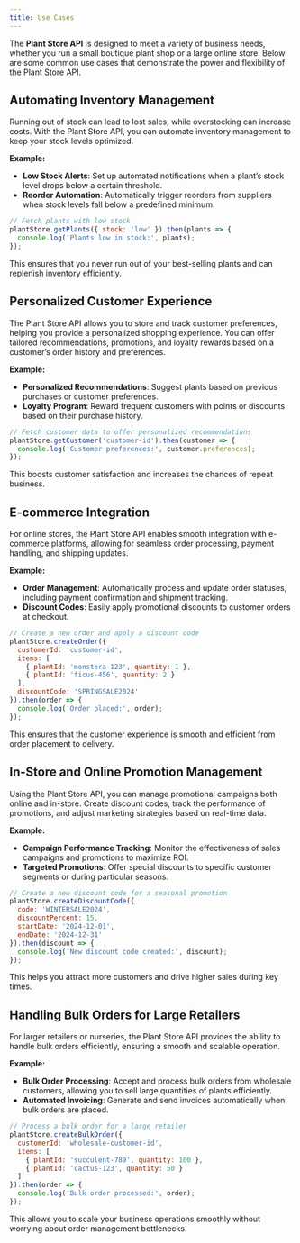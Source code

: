 ```yaml
---
title: Use Cases
---
```


The **Plant Store API** is designed to meet a variety of business needs, whether you run a small boutique plant shop or a large online store. Below are some common use cases that demonstrate the power and flexibility of the Plant Store API.

## Automating Inventory Management

Running out of stock can lead to lost sales, while overstocking can increase costs. With the Plant Store API, you can automate inventory management to keep your stock levels optimized.

**Example:**
- **Low Stock Alerts**: Set up automated notifications when a plant’s stock level drops below a certain threshold.
- **Reorder Automation**: Automatically trigger reorders from suppliers when stock levels fall below a predefined minimum.

```js
// Fetch plants with low stock
plantStore.getPlants({ stock: 'low' }).then(plants => {
  console.log('Plants low in stock:', plants);
});
```

This ensures that you never run out of your best-selling plants and can replenish inventory efficiently.

## Personalized Customer Experience

The Plant Store API allows you to store and track customer preferences, helping you provide a personalized shopping experience. You can offer tailored recommendations, promotions, and loyalty rewards based on a customer’s order history and preferences.

**Example:**
- **Personalized Recommendations**: Suggest plants based on previous purchases or customer preferences.
- **Loyalty Program**: Reward frequent customers with points or discounts based on their purchase history.

```js
// Fetch customer data to offer personalized recommendations
plantStore.getCustomer('customer-id').then(customer => {
  console.log('Customer preferences:', customer.preferences);
});
```

This boosts customer satisfaction and increases the chances of repeat business.

## E-commerce Integration

For online stores, the Plant Store API enables smooth integration with e-commerce platforms, allowing for seamless order processing, payment handling, and shipping updates.

**Example:**
- **Order Management**: Automatically process and update order statuses, including payment confirmation and shipment tracking.
- **Discount Codes**: Easily apply promotional discounts to customer orders at checkout.

```js
// Create a new order and apply a discount code
plantStore.createOrder({
  customerId: 'customer-id',
  items: [
    { plantId: 'monstera-123', quantity: 1 },
    { plantId: 'ficus-456', quantity: 2 }
  ],
  discountCode: 'SPRINGSALE2024'
}).then(order => {
  console.log('Order placed:', order);
});
```

This ensures that the customer experience is smooth and efficient from order placement to delivery.

## In-Store and Online Promotion Management

Using the Plant Store API, you can manage promotional campaigns both online and in-store. Create discount codes, track the performance of promotions, and adjust marketing strategies based on real-time data.

**Example:**
- **Campaign Performance Tracking**: Monitor the effectiveness of sales campaigns and promotions to maximize ROI.
- **Targeted Promotions**: Offer special discounts to specific customer segments or during particular seasons.

```js
// Create a new discount code for a seasonal promotion
plantStore.createDiscountCode({
  code: 'WINTERSALE2024',
  discountPercent: 15,
  startDate: '2024-12-01',
  endDate: '2024-12-31'
}).then(discount => {
  console.log('New discount code created:', discount);
});
```

This helps you attract more customers and drive higher sales during key times.

## Handling Bulk Orders for Large Retailers

For larger retailers or nurseries, the Plant Store API provides the ability to handle bulk orders efficiently, ensuring a smooth and scalable operation.

**Example:**
- **Bulk Order Processing**: Accept and process bulk orders from wholesale customers, allowing you to sell large quantities of plants efficiently.
- **Automated Invoicing**: Generate and send invoices automatically when bulk orders are placed.

```js
// Process a bulk order for a large retailer
plantStore.createBulkOrder({
  customerId: 'wholesale-customer-id',
  items: [
    { plantId: 'succulent-789', quantity: 100 },
    { plantId: 'cactus-123', quantity: 50 }
  ]
}).then(order => {
  console.log('Bulk order processed:', order);
});
```

This allows you to scale your business operations smoothly without worrying about order management bottlenecks.
